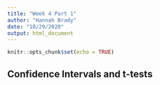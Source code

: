```yaml
---
title: "Week 4 Part 1"
author: "Hannah Brady"
date: "10/29/2020"
output: html_document
---
```


```r
knitr::opts_chunk$set(echo = TRUE)
```

## Confidence Intervals and t-tests
